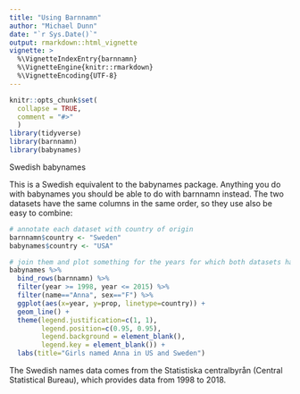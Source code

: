 ```yaml
---
title: "Using Barnnamn"
author: "Michael Dunn"
date: "`r Sys.Date()`"
output: rmarkdown::html_vignette
vignette: >
  %\VignetteIndexEntry{barnnamn}
  %\VignetteEngine{knitr::rmarkdown}
  %\VignetteEncoding{UTF-8}
---
```


```r
knitr::opts_chunk$set(
  collapse = TRUE,
  comment = "#>"
  )
library(tidyverse)
library(barnnamn)
library(babynames)
```

Swedish babynames

This is a Swedish equivalent to the babynames package. Anything you do with babynames you should be able to do with barnnamn instead. The two datasets have the same columns in the same order, so they use also be easy to combine:

```R
# annotate each dataset with country of origin
barnnamn$country <- "Sweden"
babynames$country <- "USA"

# join them and plot something for the years for which both datasets have data
babynames %>% 
  bind_rows(barnnamn) %>% 
  filter(year >= 1998, year <= 2015) %>%
  filter(name=="Anna", sex=="F") %>%
  ggplot(aes(x=year, y=prop, linetype=country)) + 
  geom_line() +
  theme(legend.justification=c(1, 1), 
        legend.position=c(0.95, 0.95),  
        legend.background = element_blank(),
        legend.key = element_blank()) +
  labs(title="Girls named Anna in US and Sweden")

```

The Swedish names data comes from the Statistiska centralbyrån (Central Statistical Bureau), which provides data from 1998 to 2018.

